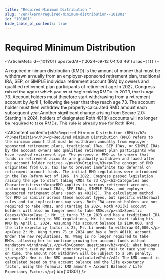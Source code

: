 ```yaml
---
title: "Required Minimum Distribution "
slug: "/en/learn/required-minimum-distribution--101801"
id: "101801"
hide_table_of_contents: true
---
```



# Required Minimum Distribution 

<ArticleMeta id={101801} updatedAt={'2024-09-12 04:03:46'} alias={`[]`} />
<div className='border-solid border-b border-t-0 my-4 border-[var(--ifm-color-gray-300)]' />

A required minimum distribution (RMD) is the amount of money that must be withdrawn annually from an employer-sponsored retirement plan, traditional IRA, SEP, or SIMPLE individual retirement account (IRA) by owners and qualified retirement plan participants of retirement age.In 2022, Congress raised the age at which you must begin taking RMDs. In 2023, that is age 73. Account holders must therefore start withdrawing from a retirement account by April 1, following the year that they reach age 73. The account holder must then withdraw the properly-calculated RMD amount each subsequent year.Another significant change arising from Secure 2.0: Starting in 2024, holders of designated Roth 401(k) accounts will no longer be required to take RMDs. This rule is already true for Roth IRAs.

<AIContent content={`<h2>Required Minimum Distribution (RMD)</h2><h3>Definition</h3><p>Required Minimum Distribution (RMD) refers to the minimum amount that must be withdrawn annually from employer-sponsored retirement plans, traditional IRAs, SEP IRAs, or SIMPLE IRAs by the account owners and qualified retirement plan participants who have reached retirement age. The purpose of RMD is to ensure that funds in retirement accounts are gradually withdrawn and taxed after the account holder retires.</p><h3>Origin</h3><p>The concept of RMD originated from U.S. tax law to prevent indefinite tax deferral on retirement account funds. The initial RMD regulations were introduced in the Tax Reform Act of 1986. In 2022, Congress passed legislation raising the age to start taking RMDs to 73.</p><h3>Categories and Characteristics</h3><p>RMD applies to various retirement accounts, including traditional IRAs, SEP IRAs, SIMPLE IRAs, and employer-sponsored retirement plans (such as 401(k)). The calculation method for RMD is similar across these account types, but specific withdrawal rules and tax implications may vary. Roth IRA account holders are not required to take RMDs, and starting in 2024, Roth 401(k) account holders will also no longer need to take RMDs.</p><h3>Specific Cases</h3><p>Case 1: Mr. Li turns 73 in 2023 and has a traditional IRA account. According to RMD regulations, Mr. Li must start taking his RMD by April 1, 2024. Assuming his account balance is $100,000, and the life expectancy factor is 25, Mr. Li needs to withdraw $4,000.</p><p>Case 2: Ms. Wang turns 73 in 2024 and has a Roth 401(k) account. Under the new regulations, Ms. Wang is no longer required to take RMDs, allowing her to continue growing her account funds without mandatory withdrawals.</p><h3>Common Questions</h3><p>Q1: What happens if I don't take my RMD on time?<br/>A1: If you fail to take your RMD on time, the amount not withdrawn will be subject to a 50% penalty.</p><p>Q2: How is the RMD amount calculated?<br/>A2: The RMD amount is calculated based on the account balance and the life expectancy factor, using the formula: RMD amount = Account Balance / Life Expectancy Factor.</p>`} id={101801} />
